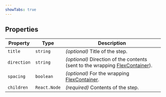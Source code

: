 ```yaml
---
showTabs: true
---
```


## Properties

| Property    | Type         | Description                                                                                                                  |
| ----------- | ------------ | ---------------------------------------------------------------------------------------------------------------------------- |
| `title`     | `string`     | _(optional)_ Title of the step.                                                                                              |
| `direction` | `string`     | _(optional)_ Direction of the contents (sent to the wrapping [FlexContainer](/uilib/extensions/forms/Layout/FlexContainer)). |
| `spacing`   | `boolean`    | _(optional)_ For the wrapping [FlexContainer](/uilib/extensions/forms/Layout/FlexContainer).                                 |
| `children`  | `React.Node` | _(required)_ Contents of the step.                                                                                           |
